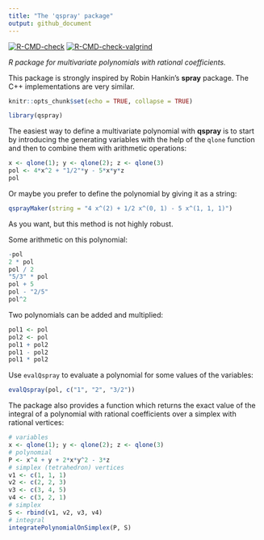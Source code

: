 ```yaml
---
title: "The 'qspray' package"
output: github_document
---
```


<!-- badges: start -->
[![R-CMD-check](https://github.com/stla/qspray/workflows/R-CMD-check/badge.svg)](https://github.com/stla/qspray/actions)
[![R-CMD-check-valgrind](https://github.com/stla/qspray/actions/workflows/R-CMD-check-valgrind.yaml/badge.svg)](https://github.com/stla/qspray/actions/workflows/R-CMD-check-valgrind.yaml)
<!-- badges: end -->

*R package for multivariate polynomials with rational coefficients.*

This package is strongly inspired by Robin Hankin's **spray** package. 
The C++ implementations are very similar.

```r
knitr::opts_chunk$set(echo = TRUE, collapse = TRUE)
```

```r
library(qspray)
```

The easiest way to define a multivariate polynomial with **qspray** is to start 
by introducing the generating variables with the help of the `qlone` function 
and then to combine them with arithmetic operations:

```r
x <- qlone(1); y <- qlone(2); z <- qlone(3)
pol <- 4*x^2 + "1/2"*y - 5*x*y*z
pol
```

Or maybe you prefer to define the polynomial by giving it as a string:

```r
qsprayMaker(string = "4 x^(2) + 1/2 x^(0, 1) - 5 x^(1, 1, 1)")
```

As you want, but this method is not highly robust.

Some arithmetic on this polynomial:

```r
-pol
2 * pol
pol / 2
"5/3" * pol
pol + 5
pol - "2/5"
pol^2
```

Two polynomials can be added and multiplied:

```r
pol1 <- pol
pol2 <- pol
pol1 + pol2
pol1 - pol2
pol1 * pol2
```

Use `evalQspray` to evaluate a polynomial for some values of the variables:

```r
evalQspray(pol, c("1", "2", "3/2"))
```

The package also provides a function which returns the exact value of the 
integral of a polynomial with rational coefficients over a simplex with 
rational vertices:

```r
# variables
x <- qlone(1); y <- qlone(2); z <- qlone(3)
# polynomial
P <- x^4 + y + 2*x*y^2 - 3*z
# simplex (tetrahedron) vertices
v1 <- c(1, 1, 1)
v2 <- c(2, 2, 3)
v3 <- c(3, 4, 5)
v4 <- c(3, 2, 1)
# simplex
S <- rbind(v1, v2, v3, v4)
# integral
integratePolynomialOnSimplex(P, S)
```